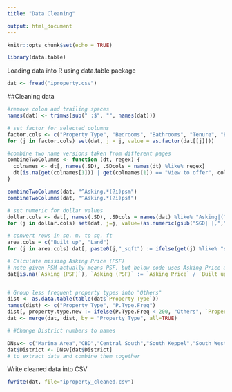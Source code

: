 ---
title: "Data Cleaning"

output: html_document
---

```{r setup, include=FALSE}
knitr::opts_chunk$set(echo = TRUE)
```


```{r libraries, warning=FALSE}
library(data.table)
```

Loading data into R using data.table package

```{r loading file, warning=FALSE}
dat <- fread("iproperty.csv")
```

##Cleaning data

```{r cleaning, results= 'hide'}
#remove colon and trailing spaces
names(dat) <- trimws(sub(" :$", "", names(dat)))

# set factor for selected columns
factor.cols <- c("Property Type", "Bedrooms", "Bathrooms", "Tenure", "Estate", "Unit Type", "Carpark", "Air Cond", "District")
for (j in factor.cols) set(dat, j = j, value = as.factor(dat[[j]]))

#combine two name versions taken from different pages
combineTwoColumns <- function (dt, regex) {
  colnames <- dt[, names(.SD), .SDcols = names(dt) %like% regex]
  dt[is.na(get(colnames[1])) | get(colnames[1]) == "View to offer", colnames[1] := get(colnames[2])][, (colnames[2]) := NULL]
}

combineTwoColumns(dat, "^Asking.*(?i)psm")
combineTwoColumns(dat, "^Asking.*(?i)psf")

# set numeric for dollar values
dollar.cols <- dat[, names(.SD), .SDcols = names(dat) %like% "Asking|(?i)psf|(?i)psm" | names(dat) == "Age"]
for (j in dollar.cols) set(dat, j=j, value=(as.numeric(gsub("SGD| |,","",dat[[j]]))))

# convert rows in sq. m. to sq. ft
area.cols = c("Built up", "Land")
for (j in area.cols) dat[, paste0(j,"_sqft") := ifelse(get(j) %like% "sq. m", as.numeric(gsub(" sq. m", "", get(j))) * 10.7639, as.numeric(gsub(" sq. ft.", "", get(j))))]

# Calculate missing Asking Price (PSF)
# note given PSM actually means PSF, but below code uses Asking Price and area to calculate PSF
dat[is.na(`Asking (PSF)`), `Asking (PSF)` := `Asking Price` / `Built up_sqft`]


# Group less frequent property types into "Others"
dist <- as.data.table(table(dat$`Property Type`))
names(dist) <- c("Property Type", "P.Type.Freq")
dist[, property.type.new := ifelse(P.Type.Freq < 200, "Others", `Property Type`)]
dat <- merge(dat, dist, by = "Property Type", all=TRUE)

# #Change District numbers to names

DNsv<- c("Marina Area","CBD","Central South","South Keppel","South West","City Hall", "Beach Road", "Little India", "Orchard", "Tanglin", "Newton", "Toa Payoh", "Central East", "Eunous", "Katong", "Upper East Coast", "Changi", "Tampines", "Hougang", "Ang Mo Kio", "Central West", "Jurong", "North West", "Far North West", "Far North", "North", "Yishun", "Seletar")
dat$District <- DNsv[dat$District]
# to extract data and combine them together 
```

Write cleaned data into CSV
```{r writing to csv}
fwrite(dat, file="iproperty_cleaned.csv")
```




